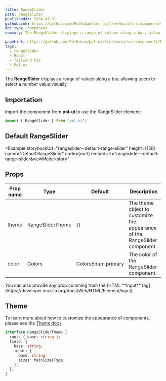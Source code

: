 ```yaml
---
title: RangeSlider
path: rangeSlider
publishedAt: 2024-03-01
githubLink: https://github.com/PolGubau/pol-ui/tree/main/src/components/RangeSlider
doc_type: component
summary: The RangeSlider displays a range of values along a bar, allowing users to select a number value visually.

pageLink: https://github.com/PolGubau/pol-ui/tree/main/src/components/RangeSlider
tags:
  - rangeSlider
  - React
  - Tailwind CSS
  - Pol-ui
---
```



The **RangeSlider** displays a range of values along a bar, allowing users to select a number value visually.

## Importation

Import the component from **pol-ui** to use the RangeSlider element:

```jsx
import { RangeSlider } from "pol-ui";
```

## Default RangeSlider

<Example
  storybookUrl="rangeslider--default-range-slider"
  height={150}
  name="Default RangeSlider"
  code={root}
  embedUrl="rangeslider--default-range-slider&viewMode=story"
>
  <RootCode />
</Example>

## Props

| Prop name | Type                       | Default            | Description                                                                |
| --------- | -------------------------- | ------------------ | -------------------------------------------------------------------------- |
| theme     | [RangeSliderTheme](#theme) | {}                 | The theme object to customize the appearance of the RangeSlider component. |
| color     | Colors                     | ColorsEnum.primary | The color of the RangeSlider component.                                    |

<Callout emoji="💡">
  You can also provide any prop comming from the [HTML **input**
  tag](https://developer.mozilla.org/docs/Web/HTML/Element/input).
</Callout>

## Theme

To learn more about how to customize the appearance of components, please see the [Theme docs](/docs/theme).

```ts
interface RangeSliderTheme {
  root: { base: string };
  field: {
    base: string;
    input: {
      base: string;
      sizes: MainSizesType;
    };
  };
}
```
